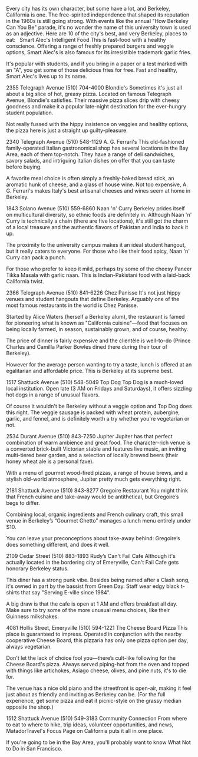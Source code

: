 Every city has its own character, but some have a lot, and Berkeley, California is one. The free-spirited independence that shaped its reputation in the 1960s is still going strong.
With events like the annual "How Berkeley Can You Be" parade, it's no wonder the name of this university town is used as an adjective. 
Here are 10 of the city's best, and very Berkeley, places to eat:
&nbsp;
Smart Alec's Intelligent Food
This is fast-food with a healthy conscience. Offering a range of freshly prepared burgers and veggie options, Smart Alec's is also famous for its irresistible trademark garlic fries.

It's popular with students, and if you bring in a paper or a test marked with an "A", you get some of those delicious fries for free. Fast and healthy, Smart Alec's lives up to its name.

2355 Telegraph Avenue 
(510) 704-4000 
Blondie's
Sometimes it's just all about a big slice of hot, greasy pizza. Located on famous Telegraph Avenue, Blondie's satisfies. Their massive pizza slices drip with cheesy goodness and make it a popular late-night destination for the ever-hungry student population.

Not really fussed with the hippy insistence on veggies and healthy options, the pizza here is just a straight up guilty-pleasure.

2340 Telegraph Avenue 
(510) 548-1129
A. G. Ferrari's 
This old-fashioned family-operated Italian gastronomical shop has several locations in the Bay Area, each of them top-notch. They have a range of deli sandwiches, savory salads, and intriguing Italian dishes on offer that you can taste before buying.

A favorite meal choice is often simply a freshly-baked bread stick, an aromatic hunk of cheese, and a glass of house wine. Not too expensive, A. G. Ferrari's makes Italy's best artisanal cheeses and wines seem at home in Berkeley.

1843 Solano Avenue
(510) 559-6860 
Naan 'n' Curry
Berkeley prides itself on multicultural diversity, so ethnic foods are definitely in. Although Naan 'n' Curry is technically a chain (there are five locations), it's still got the charm of a local treasure and the authentic flavors of Pakistan and India to back it up.

The proximity to the university campus makes it an ideal student hangout, but it really caters to everyone. For those who like their food spicy, Naan 'n' Curry can pack a punch.

For those who prefer to keep it mild, perhaps try some of the cheesy Paneer Tikka Masala with garlic naan. This is Indian-Pakistani food with a laid-back California twist.

2366 Telegraph Avenue
(510) 841-6226 
Chez Panisse 
It's not just hippy venues and student hangouts that define Berkeley. Arguably one of the most famous restaurants in the world is Chez Panisse.

Started by Alice Waters (herself a Berkeley alum), the restaurant is famed for pioneering what is known as "California cuisine"—food that focuses on being locally farmed, in season, sustainably grown, and of course, healthy.

The price of dinner is fairly expensive and the clientèle is well-to-do (Prince Charles and Camilla Parker Bowles dined there during their tour of Berkeley).

However for the average person wanting to try a taste, lunch is offered at an egalitarian and affordable price. This is Berkeley at its supreme best.

1517 Shattuck Avenue
(510) 548-5049 
Top Dog 
Top Dog is a much-loved local institution. Open late (3 AM on Fridays and Saturdays), it offers sizzling hot dogs in a range of unusual flavors.

Of course it wouldn't be Berkeley without a veggie option and Top Dog does this right. The veggie sausage is packed with wheat protein, aubergine, garlic, and fennel, and is definitely worth a try whether you're vegetarian or not.

2534 Durant Avenue
(510) 843-7250 
Jupiter
Jupiter has that perfect combination of warm ambience and great food. The character-rich venue is a converted brick-built Victorian stable and features live music, an inviting multi-tiered beer garden, and a selection of locally brewed beers (their honey wheat ale is a personal fave).

With a menu of gourmet wood-fired pizzas, a range of house brews, and a stylish old-world atmosphere, Jupiter pretty much gets everything right.

2181 Shattuck Avenue
(510) 843-8277 
Gregoire Restaurant
You might think that French cuisine and take-away would be antithetical, but Gregoire’s begs to differ.

Combining local, organic ingredients and French culinary craft, this small venue in Berkeley’s “Gourmet Ghetto” manages a lunch menu entirely under $10.

You can leave your preconceptions about take-away behind: Gregoire’s does something different, and does it well.

2109 Cedar Street
(510) 883-1893 
Rudy’s Can't Fail Cafe
Although it's actually located in the bordering city of Emeryville, Can't Fail Cafe gets honorary Berkeley status.

This diner has a strong punk vibe. Besides being named after a Clash song, it's owned in part by the bassist from Green Day.
Staff wear edgy black t-shirts that say "Serving E-ville since 1984".

A big draw is that the cafe is open at 1 AM and offers breakfast all day. Make sure to try some of the more unusual menu choices, like their Guinness milkshakes.

4081 Hollis Street, Emeryville
(510) 594-1221 
The Cheese Board Pizza 
This place is guaranteed to impress. Operated in conjunction with the nearby cooperative Cheese Board, this pizzaria has only one pizza option per day, always vegetarian.

Don't let the lack of choice fool you—there’s cult-like following for the Cheese Board's pizza. Always served piping-hot from the oven and topped with things like artichokes, Asiago cheese, olives, and pine nuts, it's to die for.

The venue has a nice old piano and the streetfront is open-air, making it feel just about as friendly and inviting as Berkeley can be. (For the full experience, get some pizza and eat it picnic-style on the grassy median opposite the shop.)

1512 Shattuck Avenue
(510) 549-3183
Community Connection
From where to eat to where to hike, trip ideas, volunteer opportunities, and news, MatadorTravel's Focus Page on California puts it all in one place.

If you're going to be in the Bay Area, you'll probably want to know What Not to Do in San Francisco.